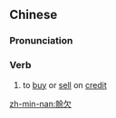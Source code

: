 ==Chinese==
{{zh-forms|s=赊欠}}

===Pronunciation===
{{zh-pron
|m=shēqiàn
|c=se1 him3
|mn=sia-khiàm
|cat=v
}}

===Verb===
{{zh-verb}}

# to [[buy]] or [[sell]] on [[credit]]

[[zh-min-nan:賒欠]]